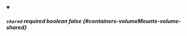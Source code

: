 
<details className="config-field" data-expandable="false" open>
<summary>

##### `shared` <span class="config-field-required" data-required="false">required</span> <span class="config-field-type">boolean</span> <span class="config-field-default">false</span> <span class="config-field-enum"></span> {#containers-volumeMounts-volume-shared}



</summary>



</details>
